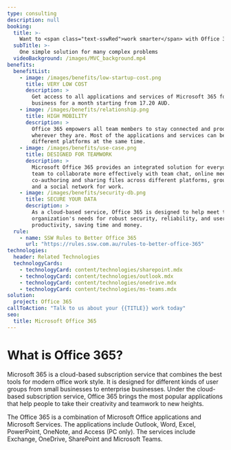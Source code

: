 ```yaml
---
type: consulting
description: null
booking:
  title: >-
    Want to <span class="text-sswRed">work smarter</span> with Office 365?
  subTitle: >-
    One simple solution for many complex problems
  videoBackground: /images/MVC_background.mp4
benefits:
  benefitList:
    - image: /images/benefits/low-startup-cost.png
      title: VERY LOW COST
      description: >
        Get access to all applications and services of Microsoft 365 for 
        business for a month starting from 17.20 AUD.
    - image: /images/benefits/relationship.png
      title: HIGH MOBILITY
      description: >
        Office 365 empowers all team members to stay connected and productive 
        wherever they are. Most of the applications and services can be run on 
        different platforms at the same time.
    - image: /images/benefits/use-case.png
      title: DESIGNED FOR TEAMWORK
      description: >
        Microsoft Office 365 provides an integrated solution for everyone in the 
        team to collaborate more effectively with team chat, online meetings, 
        co-authoring and sharing files across different platforms, group emails 
        and a social network for work.
    - image: /images/benefits/security-db.png
      title: SECURE YOUR DATA
      description: >
        As a cloud-based service, Office 365 is designed to help meet the 
        organization's needs for robust security, reliability, and user 
        productivity, saving time and money.
  rule:
    - name: SSW Rules to Better Office 365
      url: "https://rules.ssw.com.au/rules-to-better-office-365"
technologies:
  header: Related Technologies
  technologyCards:
    - technologyCard: content/technologies/sharepoint.mdx
    - technologyCard: content/technologies/outlook.mdx
    - technologyCard: content/technologies/onedrive.mdx
    - technologyCard: content/technologies/ms-teams.mdx
solution:
  project: Office 365
callToAction: "Talk to us about your {{TITLE}} work today"
seo:
  title: Microsoft Office 365
---
```


# What is **Office 365**?

<VideoEmbed url="https://www.youtube.com/watch?v=d6p_aKM1M3o" />

Microsoft 365 is a cloud-based subscription service that combines the best tools
for modern office work style. It is designed for different kinds of user groups
from small businesses to enterprise businesses. Under the cloud-based
subscription service, Office 365 brings the most popular applications that help
people to take their creativity and teamwork to new heights.

The Office 365 is a combination of Microsoft Office applications and Microsoft
Services. The applications include Outlook, Word, Excel, PowerPoint, OneNote,
and Access (PC only). The services include Exchange, OneDrive, SharePoint and
Microsoft Teams.
